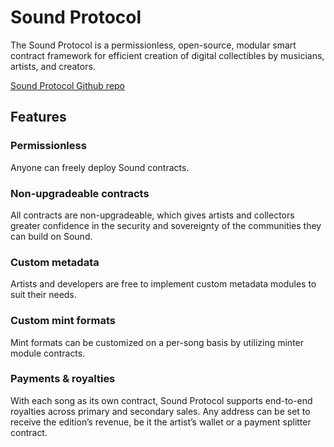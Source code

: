 
# Sound Protocol

The Sound Protocol is a permissionless, open-source, modular smart contract framework for efficient creation of digital collectibles by musicians, artists, and creators.

[Sound Protocol Github repo](https://github.com/soundxyz/sdk)

## Features

### Permissionless

<IndentedParagraph>Anyone can freely deploy Sound contracts.</IndentedParagraph>

### Non-upgradeable contracts

<IndentedParagraph>
  All contracts are non-upgradeable, which gives artists and collectors greater confidence in the security and
  sovereignty of the communities they can build on Sound.
</IndentedParagraph>

### Custom metadata

<IndentedParagraph>
  Artists and developers are free to implement custom metadata modules to suit their needs.
</IndentedParagraph>

### Custom mint formats

<IndentedParagraph>
  Mint formats can be customized on a per-song basis by utilizing minter module contracts.
</IndentedParagraph>

### Payments & royalties

<IndentedParagraph>
  With each song as its own contract, Sound Protocol supports end-to-end royalties across primary and secondary sales.
  Any address can be set to receive the edition’s revenue, be it the artist’s wallet or a payment splitter contract.
</IndentedParagraph>
